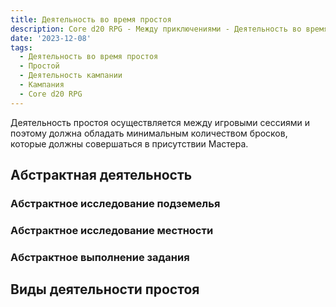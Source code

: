```yaml
---
title: Деятельность во время простоя
description: Core d20 RPG - Между приключениями - Деятельность во время простоя
date: '2023-12-08'
tags:
  - Деятельность во время простоя
  - Простой
  - Деятельность кампании
  - Кампания
  - Core d20 RPG
---
```


Деятельность простоя осуществляется между игровыми сессиями и поэтому должна обладать минимальным количеством бросков, которые должны совершаться в присутствии Мастера.

## Абстрактная деятельность

### Абстрактное исследование подземелья

### Абстрактное исследование местности

### Абстрактное выполнение задания

## Виды деятельности простоя
